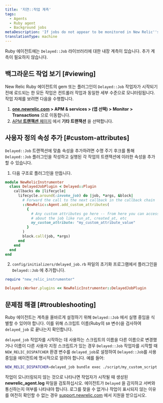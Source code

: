```yaml
---
title: '지연::작업 계측'
tags:
  - Agents
  - Ruby agent
  - Background jobs
metaDescription: 'If jobs do not appear to be monitored in New Relic''s Delayed:Job library, review your Ruby agent''s log file.'
translationType: machine
---
```


Ruby 에이전트에는 `Delayed::Job` 라이브러리에 대한 내장 계측이 있습니다. 추가 계측이 필요하지 않습니다.

## 백그라운드 작업 보기 [#viewing]

New Relic Ruby 에이전트의 gem 또는 플러그인이 `Delayed::Job` 작업자가 시작되기 전에 로드되는 한 모든 작업은 컨트롤러 작업과 동일한 세부 수준으로 모니터링됩니다. 작업 자체를 보려면 다음을 수행합니다.

1. **[one.newrelic.com](https://one.newrelic.com/all-capabilities) > APM & services > (앱 선택) > Monitor > Transactions** 으로 이동합니다.
2. [APM **트랜잭션** 페이지](/docs/apm/applications-menu/monitoring/transactions-page) 에서 **기타 트랜잭션** 을 선택합니다.

## 사용자 정의 속성 추가 [#custom-attributes]

`Delayed::Job` 트랜잭션에 맞춤 속성을 추가하려면 수명 주기 후크를 통해 `Delayed::Job` 플러그인을 작성하고 실행된 각 작업의 트랜잭션에 이러한 속성을 추가할 수 있습니다.

1. 다음 구조로 플러그인을 만듭니다.

```ruby
module NewRelicInstrumenter
  class DelayedJobPlugin < Delayed::Plugin
    callbacks do |lifecycle|
      lifecycle.around(:invoke_job) do |job, *args, &block|
        # Forward the call to the next callback in the callback chain
        ::NewRelic::Agent.add_custom_attributes(
          {
            # Any custom attributes go here -- from here you can access info
            # about the job like run_at, created_at, etc
            my_custom_attribute: "my_custom_attribute_value"
          }
        )
        block.call(job, *args)
      end
    end
  end
end
```

2. `config/initializers/delayed_job.rb` 파일의 초기화 프로그램에서 플러그인을 `Delayed::Job` 에 추가합니다.

```ruby
require "new_relic_instrumenter"

Delayed::Worker.plugins << NewRelicInstrumenter::DelayedJobPlugin
```

## 문제점 해결 [#troubleshooting]

Ruby 에이전트는 계측을 올바르게 설정하기 위해 `Delayed::Job` 에서 실행 중임을 식별할 수 있어야 합니다. 이를 위해 스크립트 이름(Ruby의 `$0` 변수)을 검사하여 `delayed_job` 로 끝나는지 확인합니다.

`delayed_job` 작업자를 시작하는 데 사용하는 스크립트의 이름을 다른 이름으로 변경했거나 이름이 다른 사용자 지정 스크립트가 있는 경우 `Delayed::Job` 작업자를 시작할 때 `NEW_RELIC_DISPATCHER` 환경 변수를 `delayed_job`로 설정하여 `Delayed::Job`를 사용 중임을 에이전트에 명시적으로 알려야 합니다. 예를 들어:

```bash
NEW_RELIC_DISPATCHER=delayed_job bundle exec ./script/my_custom_script
```

작업이 모니터링되지 않는 것으로 나타나면 작업자가 시작될 때 생성된 **newrelic_agent.log** 파일을 검토하십시오. 에이전트가 `Delayed` 을 감지하고 서버와 통신하는지 여부를 나타내야 합니다. 로그를 찾을 수 없거나 작업이 표시되지 않는 이유를 여전히 확인할 수 없는 경우 [support.newrelic.com](https://support.newrelic.com "링크가 새 창에서 열립니다.") 에서 지원을 받으십시오.